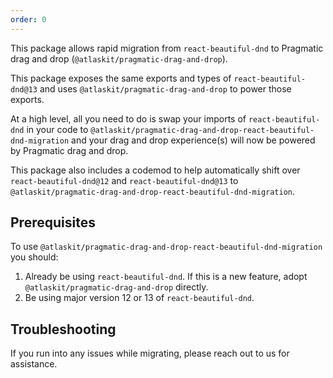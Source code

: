 ```yaml
---
order: 0
---
```


This package allows rapid migration from `react-beautiful-dnd` to Pragmatic drag and drop (`@atlaskit/pragmatic-drag-and-drop`).

This package exposes the same exports and types of `react-beautiful-dnd@13` and uses `@atlaskit/pragmatic-drag-and-drop` to power those exports.

At a high level, all you need to do is swap your imports of `react-beautiful-dnd` in your code to `@atlaskit/pragmatic-drag-and-drop-react-beautiful-dnd-migration` and your drag and drop experience(s) will now be powered by Pragmatic drag and drop.

This package also includes a codemod to help automatically shift over `react-beautiful-dnd@12` and `react-beautiful-dnd@13` to `@atlaskit/pragmatic-drag-and-drop-react-beautiful-dnd-migration`.

## Prerequisites

To use `@atlaskit/pragmatic-drag-and-drop-react-beautiful-dnd-migration` you should:

1. Already be using `react-beautiful-dnd`. If this is a new feature, adopt `@atlaskit/pragmatic-drag-and-drop` directly.
2. Be using major version 12 or 13 of `react-beautiful-dnd`.

## Troubleshooting

If you run into any issues while migrating, please reach out to us for assistance.
